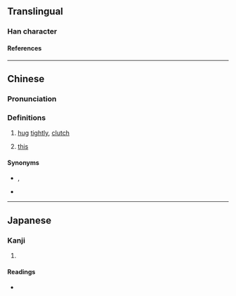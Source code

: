 {{character info/new}}
==Translingual==

===Han character===
{{Han char|rn=64|rad=手|as=10|sn=14|four=22550|canj=HQORQ,QORQ|ids=⿲龵合手(GJK),⿲手合手(HT)}}

====References====
{{Han ref|kx=0449.081|dkj=12554|dj=0799.300|hdz=31928.010|uh=643F}}

----

==Chinese==
{{zh-forms}}

===Pronunciation===
{{zh-pron
|m=gé
|ma=y
|c=gaap3
|w=5geq
|cat=v,w:pron
}}

===Definitions===
{{zh-hanzi}}

# {{lb|zh|dialectal}} [[hug]] [[tightly]], [[clutch]]
# {{lb|zh|Wu}} [[this]]
#: {{zh-x|我 來 搭 儂 介紹，搿 位 是 王 先生。|Let me introduce him to you, this is Mr Wang.|SH|tr=3ngu+3le+4taq+3non+2jia zau+5geq+3hhue+3zr+3hhuaan+1xi san}}

====Synonyms====
* {{sense|hug}} {{zh-l|抱}}, {{zh-l|摟}}
* {{sense|this}}
{{zh-dial|這}}

----

==Japanese==

===Kanji===
{{ja-kanji|grade=|rs=手10}}

# {{defn|lang=ja|sort=手10}}

====Readings====
* {{ja-readings|on=[[かく]] (kaku)|kun=}}